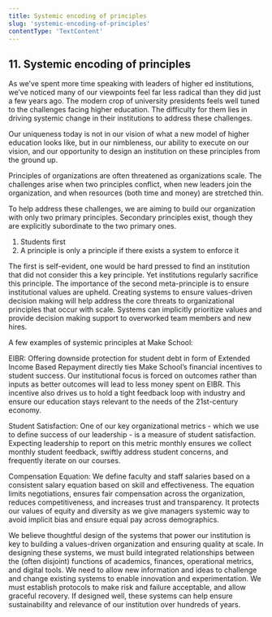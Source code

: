 ```yaml
---
title: Systemic encoding of principles
slug: 'systemic-encoding-of-principles'
contentType: 'TextContent'
---
```


## 11. Systemic encoding of principles

As we’ve spent more time speaking with leaders of higher ed institutions, we’ve noticed many of our
viewpoints feel far less radical than they did just a few years ago. The modern crop of university
presidents feels well tuned to the challenges facing higher education. The difficulty for them lies
in driving systemic change in their institutions to address these challenges.

Our uniqueness today is not in our vision of what a new model of higher education looks like, but in
our nimbleness, our ability to execute on our vision, and our opportunity to design an institution
on these principles from the ground up.

Principles of organizations are often threatened as organizations scale. The challenges arise when
two principles conflict, when new leaders join the organization, and when resources (both time and
money) are stretched thin.

To help address these challenges, we are aiming to build our organization with only two primary
principles. Secondary principles exist, though they are explicitly subordinate to the two primary
ones.

1.  Students first
2.  A principle is only a principle if there exists a system to enforce it

The first is self-evident, one would be hard pressed to find an institution that did not consider
this a key principle. Yet institutions regularly sacrifice this principle. The importance of the
second meta-principle is to ensure institutional values are upheld. Creating systems to ensure
values-driven decision making will help address the core threats to organizational principles that
occur with scale. Systems can implicitly prioritize values and provide decision making support to
overworked team members and new hires.

A few examples of systemic principles at Make School:

EIBR: Offering downside protection for student debt in form of Extended Income Based Repayment
directly ties Make School’s financial incentives to student success. Our institutional focus is
forced on outcomes rather than inputs as better outcomes will lead to less money spent on EIBR. This
incentive also drives us to hold a tight feedback loop with industry and ensure our education stays
relevant to the needs of the 21st-century economy.

Student Satisfaction: One of our key organizational metrics - which we use to define success of our
leadership - is a measure of student satisfaction. Expecting leadership to report on this metric
monthly ensures we collect monthly student feedback, swiftly address student concerns, and
frequently iterate on our courses.

Compensation Equation: We define faculty and staff salaries based on a consistent salary equation
based on skill and effectiveness. The equation limits negotiations, ensures fair compensation across
the organization, reduces competitiveness, and increases trust and transparency. It protects our
values of equity and diversity as we give managers systemic way to avoid implicit bias and ensure
equal pay across demographics.

We believe thoughtful design of the systems that power our institution is key to building a
values-driven organization and ensuring quality at scale. In designing these systems, we must build
integrated relationships between the (often disjoint) functions of academics, finances, operational
metrics, and digital tools. We need to allow new information and ideas to challenge and change
existing systems to enable innovation and experimentation. We must establish protocols to make risk
and failure acceptable, and allow graceful recovery. If designed well, these systems can help ensure
sustainability and relevance of our institution over hundreds of years.
